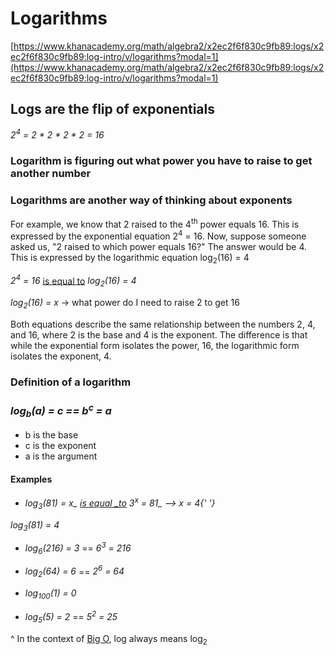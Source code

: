 # Logarithms

[https://www.khanacademy.org/math/algebra2/x2ec2f6f830c9fb89:logs/x2ec2f6f830c9fb89:log-intro/v/logarithms?modal=1](https://www.khanacademy.org/math/algebra2/x2ec2f6f830c9fb89:logs/x2ec2f6f830c9fb89:log-intro/v/logarithms?modal=1)

## Logs are the flip of exponentials

_2<sup>4</sup> = 2 * 2 * 2 \* 2 = 16_

### Logarithm is figuring out what power you have to raise to get another number

### Logarithms are another way of thinking about exponents

For example, we know that 2 raised to the 4<sup>th</sup> power equals 16. This is expressed
by the exponential equation 2<sup>4</sup> = 16.
Now, suppose someone asked us, "2 raised to which power equals 16?" The answer would be 4.
This is expressed by the logarithmic equation log<sub>2</sub>(16) = 4

_2<sup>4</sup> = 16_ <u>is equal to</u> _log<sub>2</sub>(16) = 4_

_log<sub>2</sub>(16) = x_ -> what power do I need to raise 2 to get 16

Both equations describe the same relationship between the numbers 2, 4, and 16, where 2 is the base
and 4 is the exponent.
The difference is that while the exponential form isolates the power, 16, the logarithmic
form isolates the exponent, 4.

### Definition of a logarithm

### _log<sub>b</sub>(a) = c == b<sup>c</sup> = a_

- b is the base
- c is the exponent
- a is the argument

#### Examples

- <em>
    log<sub>3</sub>(81) = x_ <u>is equal _to</u> 3<sup>x</sup> = 81_ --> x =
    4{' '}
  </em>

_log<sub>3</sub>(81) = 4_

- _log<sub>6</sub>(216) = 3_ == _6<sup>3</sup> = 216_

- _log<sub>2</sub>(64) = 6_ == _2<sup>6</sup> = 64_

- _log<sub>100</sub>(1) = 0_

- _log<sub>5</sub>(5) = 2_ == _5<sup>2</sup> = 25_

^ In the context of [Big O](/docs/algorithms/big_o/), log always means log<sub>2</sub>
